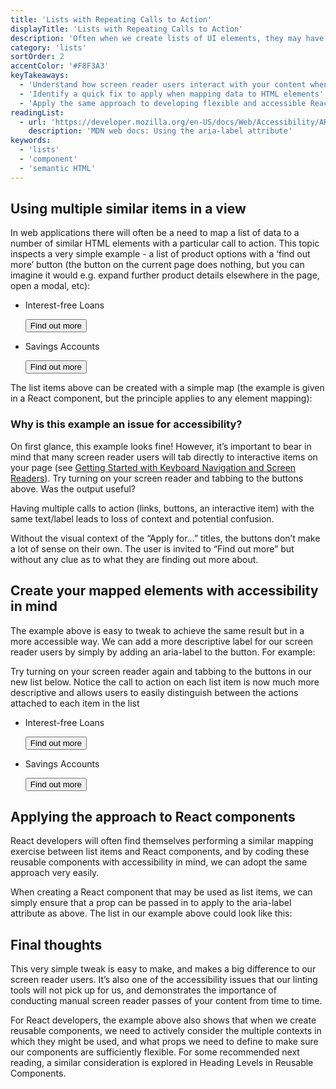 ```yaml
---
title: 'Lists with Repeating Calls to Action'
displayTitle: 'Lists with Repeating Calls to Action'
description: 'Often when we create lists of UI elements, they may have similar or even identical text labels. This topic considers how screen reader users interact with this kind of content, and what we can do to improve their accessibility. It also explores how we can create flexible React components suitable for reuse in this way.'
category: 'lists'
sortOrder: 2
accentColor: '#F8F3A3'
keyTakeaways:
  - 'Understand how screen reader users interact with your content when many similar actions are presented'
  - 'Identify a quick fix to apply when mapping data to HTML elements'
  - 'Apply the same approach to developing flexible and accessible React components'
readingList:
  - url: 'https://developer.mozilla.org/en-US/docs/Web/Accessibility/ARIA/ARIA_Techniques/Using_the_aria-label_attribute'
    description: 'MDN web docs: Using the aria-label attribute'
keywords:
  - 'lists'
  - 'component'
  - 'semantic HTML'
---
```


## Using multiple similar items in a view

In web applications there will often be a need to map a list of data to a number of similar HTML elements with a particular call to action. This topic inspects a very simple example - a list of product options with a ‘find out more’ button (the button on the current page does nothing, but you can imagine it would e.g. expand further product details elsewhere in the page, open a modal, etc):

<ul
  style={{
    display: 'flex',
    justifyContent: 'center',
    listStyle: 'none',
    paddingLeft: '0',
  }}
>
  <li>
    <div style={{ border: '1px solid black', padding: '10px', margin: '5px' }}>
      <p
        style={{ textAlign: 'center', fontWeight: 'bold', fontSize: '1.25rem' }}
      >
        Interest-free Loans
      </p>
      <button
        style={{
          backgroundColor: 'black',
          color: 'white',
          padding: '8px',
          width: '175px',
          fontSize: '1.2rem',
          fontWeight: 'bold',
        }}
      >
        Find out more
      </button>
    </div>
  </li>
  <li>
    <div style={{ border: '1px solid black', padding: '10px', margin: '5px' }}>
      <p
        style={{ textAlign: 'center', fontWeight: 'bold', fontSize: '1.25rem' }}
      >
        Savings Accounts
      </p>
      <button
        style={{
          backgroundColor: 'black',
          color: 'white',
          padding: '8px',
          width: '175px',
          fontSize: '1.2rem',
          fontWeight: 'bold',
        }}
      >
        Find out more
      </button>
    </div>
  </li>
</ul>

The list items above can be created with a simple map (the example is given in a React component, but the principle applies to any element mapping):

<Gist url="https://gist.github.com/aitchiss/a3ccace981909819b63de6cabeceafd4" />

### Why is this example an issue for accessibility?

On first glance, this example looks fine! However, it’s important to bear in mind that many screen reader users will tab directly to interactive items on your page (see [Getting Started with Keyboard Navigation and Screen Readers](screen-reader-keyboard-navigation)). Try turning on your screen reader and tabbing to the buttons above. Was the output useful?

Having multiple calls to action (links, buttons, an interactive item) with the same text/label leads to loss of context and potential confusion.

Without the visual context of the “Apply for…” titles, the buttons don’t make a lot of sense on their own. The user is invited to “Find out more” but without any clue as to what they are finding out more about.

## Create your mapped elements with accessibility in mind

The example above is easy to tweak to achieve the same result but in a more accessible way. We can add a more descriptive label for our screen reader users by simply by adding an aria-label to the button. For example:

<Gist url="https://gist.github.com/aitchiss/7ba25430c902bb098ccc6e050dfd419b" />

Try turning on your screen reader again and tabbing to the buttons in our new list below. Notice the call to action on each list item is now much more descriptive and allows users to easily distinguish between the actions attached to each item in the list

<ul
  style={{
    display: 'flex',
    justifyContent: 'center',
    listStyle: 'none',
    paddingLeft: '0',
  }}
>
  <li>
    <div style={{ border: '1px solid black', padding: '10px', margin: '5px' }}>
      <p
        style={{ textAlign: 'center', fontWeight: 'bold', fontSize: '1.25rem' }}
      >
        Interest-free Loans
      </p>
      <button
        style={{
          backgroundColor: 'black',
          color: 'white',
          padding: '8px',
          width: '175px',
          fontSize: '1.2rem',
          fontWeight: 'bold',
        }}
        aria-label="Find out more about Interest-free Loans"
      >
        Find out more
      </button>
    </div>
  </li>
  <li>
    <div style={{ border: '1px solid black', padding: '10px', margin: '5px' }}>
      <p
        style={{ textAlign: 'center', fontWeight: 'bold', fontSize: '1.25rem' }}
      >
        Savings Accounts
      </p>
      <button
        style={{
          backgroundColor: 'black',
          color: 'white',
          padding: '8px',
          width: '175px',
          fontSize: '1.2rem',
          fontWeight: 'bold',
        }}
        aria-label="Find out more about Savings Accounts"
      >
        Find out more
      </button>
    </div>
  </li>
</ul>

## Applying the approach to React components

React developers will often find themselves performing a similar mapping exercise between list items and React components, and by coding these reusable components with accessibility in mind, we can adopt the same approach very easily.

When creating a React component that may be used as list items, we can simply ensure that a prop can be passed in to apply to the aria-label attribute as above. The list in our example above could look like this:

<Gist url="https://gist.github.com/aitchiss/3eac78405cdf5a6df54576d4b81dda8f" />

## Final thoughts

This very simple tweak is easy to make, and makes a big difference to our screen reader users. It’s also one of the accessibility issues that our linting tools will not pick up for us, and demonstrates the importance of conducting manual screen reader passes of your content from time to time.

For React developers, the example above also shows that when we create reusable components, we need to actively consider the multiple contexts in which they might be used, and what props we need to define to make sure our components are sufficiently flexible. For some recommended next reading, a similar consideration is explored in Heading Levels in Reusable Components.
